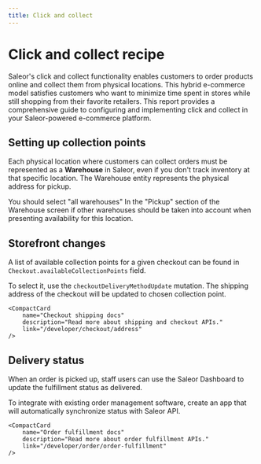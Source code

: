 ```yaml
---
title: Click and collect
---
```



# Click and collect recipe 

Saleor's click and collect functionality enables customers to order products online and collect them from physical locations. This hybrid e-commerce model satisfies customers who want to minimize time spent in stores while still shopping from their favorite retailers. This report provides a comprehensive guide to configuring and implementing click and collect in your Saleor-powered e-commerce platform.

## Setting up collection points

Each physical location where customers can collect orders must be represented as a **Warehouse** in Saleor, even if you don't track inventory at that specific location. The Warehouse entity represents the physical address for pickup.

You should select "all warehouses" In the "Pickup" section of the Warehouse screen if other warehouses should be taken into account when presenting availability for this location.


<div style={{display: 'flex', gap: '1rem', flexWrap: 'wrap', paddingBottom: '4rem'}}>
    <CompactCard
        name="Warehouses docs"
        description="Read more about warehouses configuration."
        link="/developer/stock/stock-allocation"
    />
</div>

## Storefront changes

A list of available collection points for a given checkout can be found in `Checkout.availableCollectionPoints` field. 

To select it, use the `checkoutDeliveryMethodUpdate` mutation. The shipping address of the checkout will be updated to chosen collection point.

<div style={{display: 'flex', gap: '1rem', flexWrap: 'wrap', paddingBottom: '4rem'}}>
    <CompactCard
        name="Saleor Storefront quickstart"
        description="Try example storefront build with NextJS."
        link="/quickstart/storefront"
    />

    <CompactCard
        name="Checkout shipping docs"
        description="Read more about shipping and checkout APIs."
        link="/developer/checkout/address"
    />
</div>


## Delivery status

When an order is picked up, staff users can use the Saleor Dashboard to update the fulfillment status as delivered. 

To integrate with existing order management software, create an app that will automatically synchronize status with Saleor API.

<div style={{display: 'flex', gap: '1rem', flexWrap: 'wrap', paddingBottom: '4rem'}}>
    <CompactCard
        name="Building Apps docs"
        description="Read more about creating your own integrations."
        link="/developer/extending/apps/overview"
    />

    <CompactCard
        name="Order fulfillment docs"
        description="Read more about order fulfillment APIs."
        link="/developer/order/order-fulfillment"
    />
</div>

